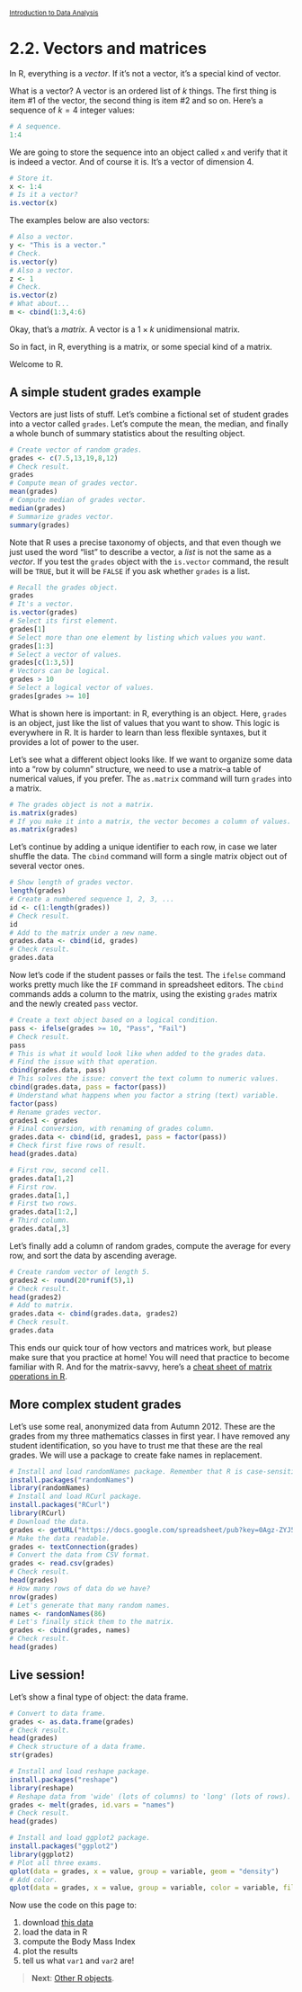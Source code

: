 <style>@import url(style.css);</style>
<small>[Introduction to Data Analysis](index.html)</small>

# 2.2. Vectors and matrices

In R, everything is a *vector*. If it's not a vector, it's a special kind of vector.

What is a vector? A vector is an ordered list of $k$ things. The first thing is item #1 of the vector, the second thing is item #2 and so on. Here's a sequence of $k = 4$ integer values:

```r
# A sequence.
1:4
```

We are going to store the sequence into an object called `x` and verify that it is indeed a vector. And of course it is. It's a vector of dimension 4.

```r
# Store it.
x <- 1:4
# Is it a vector?
is.vector(x)
```

The examples below are also vectors:

```r
# Also a vector.
y <- "This is a vector."
# Check.
is.vector(y)
# Also a vector.
z <- 1
# Check.
is.vector(z)
# What about...
m <- cbind(1:3,4:6)
```

Okay, that's a *matrix*. A vector is a $1 \times k$ unidimensional matrix. 

So in fact, in R, everything is a matrix, or some special kind of a matrix.

Welcome to R.

## A simple student grades example

Vectors are just lists of stuff. Let's combine a fictional set of student grades into a vector called `grades`. Let's compute the mean, the median, and finally a whole bunch of summary statistics about the resulting object.

```r
# Create vector of random grades.
grades <- c(7.5,13,19,8,12)
# Check result.
grades
# Compute mean of grades vector.
mean(grades)
# Compute median of grades vector.
median(grades)
# Summarize grades vector.
summary(grades)
```

Note that R uses a precise taxonomy of objects, and that even though we just used the word "list" to describe a vector, a *list* is not the same as a *vector*. If you test the `grades` object with the `is.vector` command, the result will be `TRUE`, but it will be `FALSE` if you ask whether `grades` is a list.

```r
# Recall the grades object.
grades
# It's a vector.
is.vector(grades)
# Select its first element.
grades[1]
# Select more than one element by listing which values you want.
grades[1:3]
# Select a vector of values.
grades[c(1:3,5)]
# Vectors can be logical.
grades > 10
# Select a logical vector of values.
grades[grades >= 10]
```

What is shown here is important: in R, everything is an object. Here, `grades` is an object, just like the list of values that you want to show. This logic is everywhere in R. It is harder to learn than less flexible syntaxes, but it provides a lot of power to the user.

Let's see what a different object looks like. If we want to organize some data into a "row by column" structure, we need to use a matrix--a table of numerical values, if you prefer. The `as.matrix` command will turn `grades` into a matrix.

```r
# The grades object is not a matrix.
is.matrix(grades)
# If you make it into a matrix, the vector becomes a column of values.
as.matrix(grades)
```

Let's continue by adding a unique identifier to each row, in case we later shuffle the data. The `cbind` command will form a single matrix object out of several vector ones.

```r
# Show length of grades vector.
length(grades)
# Create a numbered sequence 1, 2, 3, ...
id <- c(1:length(grades))
# Check result.
id
# Add to the matrix under a new name.
grades.data <- cbind(id, grades)
# Check result.
grades.data
```

Now let's code if the student passes or fails the test. The `ifelse` command works pretty much like the `IF` command in spreadsheet editors. The `cbind` commands adds a column to the matrix, using the existing `grades` matrix and the newly created `pass` vector.

```r
# Create a text object based on a logical condition.
pass <- ifelse(grades >= 10, "Pass", "Fail")
# Check result.
pass
# This is what it would look like when added to the grades data.
# Find the issue with that operation.
cbind(grades.data, pass)
# This solves the issue: convert the text column to numeric values.
cbind(grades.data, pass = factor(pass))
# Understand what happens when you factor a string (text) variable.
factor(pass)
# Rename grades vector.
grades1 <- grades
# Final conversion, with renaming of grades column.
grades.data <- cbind(id, grades1, pass = factor(pass))
# Check first five rows of result.
head(grades.data)
```

```r
# First row, second cell.
grades.data[1,2]
# First row.
grades.data[1,]
# First two rows.
grades.data[1:2,]
# Third column.
grades.data[,3]
```

Let's finally add a column of random grades, compute the average for every row, and sort the data by ascending average.

```r
# Create random vector of length 5.
grades2 <- round(20*runif(5),1)
# Check result.
head(grades2)
# Add to matrix.
grades.data <- cbind(grades.data, grades2)
# Check result.
grades.data
```

This ends our quick tour of how vectors and matrices work, but please make sure that you practice at home! You will need that practice to become familiar with R. And for the matrix-savvy, here's a [cheat sheet of matrix operations in R](https://gastonsanchez.wordpress.com/2012/08/30/cheat-sheet-of-matrix-operations-in-r/).

## More complex student grades

Let's use some real, anonymized data from Autumn 2012. These are the grades from my three mathematics classes in first year. I have removed any student identification, so you have to trust me that these are the real grades. We will use a package to create fake names in replacement.

```r
# Install and load randomNames package. Remember that R is case-sensitive.
install.packages("randomNames")
library(randomNames)
# Install and load RCurl package.
install.packages("RCurl")
library(RCurl)
# Download the data.
grades <- getURL("https://docs.google.com/spreadsheet/pub?key=0Agz-ZYJ5rH_WdG9oR2Y3T3U1Y3I5YlgzUmNBSVFrRUE&single=true&gid=0&output=csv")
# Make the data readable.
grades <- textConnection(grades)
# Convert the data from CSV format.
grades <- read.csv(grades)
# Check result.
head(grades)
# How many rows of data do we have?
nrow(grades)
# Let's generate that many random names.
names <- randomNames(86)
# Let's finally stick them to the matrix.
grades <- cbind(grades, names)
# Check result.
head(grades)
```

## Live session!

<!-- Let's produce [a few plots](http://flowingdata.com/2012/12/17/getting-started-with-charts-in-r/) from fake data vectors. -->

Let's show a final type of object: the data frame.

```r
# Convert to data frame.
grades <- as.data.frame(grades)
# Check result.
head(grades)
# Check structure of a data frame.
str(grades)
```

```r
# Install and load reshape package.
install.packages("reshape")
library(reshape)
# Reshape data from 'wide' (lots of columns) to 'long' (lots of rows).
grades <- melt(grades, id.vars = "names")
# Check result.
head(grades)
```

```r
# Install and load ggplot2 package.
install.packages("ggplot2")
library(ggplot2)
# Plot all three exams.
qplot(data = grades, x = value, group = variable, geom = "density")
# Add color.
qplot(data = grades, x = value, group = variable, color = variable, fill = variable, alpha = I(.3), geom = "density")
```

Now use the code on this page to:

1. download [this data](https://docs.google.com/spreadsheet/pub?key=0Agz-ZYJ5rH_WdF91SmhLcV8wMjRtZ3FraGQyVUt2V3c&output=csv)
2. load the data in R
3. compute the Body Mass Index
4. plot the results
5. tell us what `var1` and `var2` are!

> __Next__: [Other R objects](23_objects.html).
